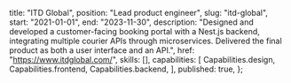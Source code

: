 
  title: "ITD Global",
  position: "Lead product engineer",
  slug: "itd-global",
  start: "2021-01-01",
  end: "2023-11-30",
  description:
    "Designed and developed a customer-facing booking portal with a Nest.js backend, integrating multiple courier APIs through microservices. Delivered the final product as both a user interface and an API.",
  href: "https://www.itdglobal.com/",
  skills: [],
  capabilities: [
    Capabilities.design,
    Capabilities.frontend,
    Capabilities.backend,
  ],
  published: true,
};
